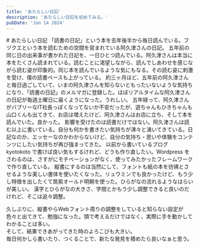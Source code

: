 ```yaml
---
title: 'あたらしい日記'
description: 'あたらしい日記を初めてみる。'
pubDate: 'Jan 14 2024'
---
```



<VBlock column="auto">
# あたらしい日記
「読書の日記」という本を去年後半から毎日読んでいる。フヅクエという本を読むための空間を営まれている阿久津さんの日記。  
五年前の同じ日の出来事が書かれた日記を、一日ひとつ読んでいる。阿久津さんは本当に本をたくさん読まれている。読むことに渇望しながら、読んでしあわせを感じながら読む姿が印象的。同じ本を読んでいるような気にもなる。その読む姿に刺激を受け、僕の読書ペースも上がっている。  
約三ヶ月ほど、五年前の阿久津さんと毎日過ごしていて、いまの阿久津さんを知らないともったいないような気持ちになり、「読書の日記」のメルマガに登録した。ほぼリアルタイムな阿久津さんの日記が毎週土曜日に届くようになった。うれしい。  
五年経って、阿久津さんがバブリーなIT社長っぽくなってないか不安だったが、遊ちゃんもひきちゃんも山口くんも出てきて、お店は増えたけど、阿久津さんはお店に立ち、そして本を読んでいた。良かった。  
影響を受けたのは読書だけではない。阿久津さんは読む以上に書いている。自分も何かを書きたい気持ちが沸々と湧いてきている。日記なのか、エッセーなのかわからないけど、自分の気持ち・思いや体験をコンテンツにしたい気持ちが再び強まってきた。  
以前から書いているブログ kyotokoto で書けば良い気もするけれど、どうも作り直したい。Wordpress をさわるのは、さすがにモチベーションがなく、使ってみたかったフレームワークで作り直している。  
縦書にするのは当然にして、フォントも紙の本を彷彿とさせるような美しい書体を使いたくなった。リュウミンでも良かったけど、もう少し特徴を出したくて筑紫オールド明朝を使った。ひらがなの流れるようなはらいが美しい。  
漢字とひらがなの大きさ、字間とかもう少し調整できると良いのだけれど、そこは追々調整。  

久しぶりに、縦書やらWebフォント周りの調整をしていると知らない設定が色々と出てきて、勉強になった。頭で考えるだけではなく、実際に手を動かしてわかることは多い。  
そして、結果できあがってきた時のよろこびも大きい。  
毎日何かしら書いたり、つくることで、新たな発見を積めたら良いなぁと思う。
</VBlock>

